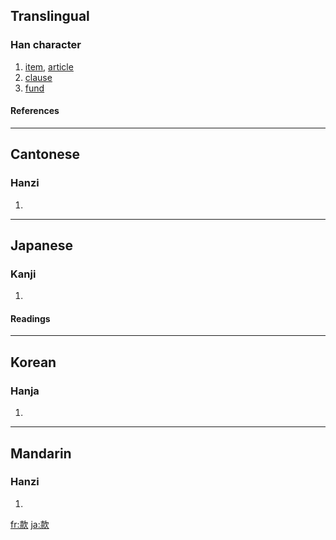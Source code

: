 ==Translingual==
===Han character===
{{Han char|rn=76|rad=欠|as=08|sn=12|four=4798<sub>2</sub>|canj=土火弓人 (GFNO)}}
# [[item]], [[article]]
# [[clause]]
# [[fund]]
====References====
{{Han ref|kx=0569.030|dkj=16107|dj=0957.100|hdz=32141.010|uh=6B3E|ud=27454|bh=B4DA|bd=46298}}

----
==Cantonese==
===Hanzi===
{{yue-hanzi|jyut=|y=fun2}}
# {{defn|Cantonese}}

----
==Japanese==
===Kanji===
{{ja-kanji|grade=|rs=欠08}}
# {{defn|Japanese}} 
====Readings====
{{ja-readings|on=[[かん]] (kan)|kun=[[まこと]] (makoto), [[しるす]] (shirusu)}}

----
==Korean==
===Hanja===
{{ko-hanja|hangeul=관|eumhun=|rv=gwan|mr=kwan|y=kwan}}
# {{defn|Korean}}

----
==Mandarin==
===Hanzi===
{{cmn-hanzi|pin=[[kuǎn]] (kuan3), [[xīn]] (xin1)|wg=k'uan<sup>3</sup>, hsin<sup>1</sup>}}
# {{defn|Mandarin}}

[[fr:款]]
[[ja:款]]